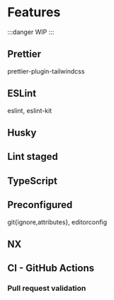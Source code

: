 # Features

:::danger
WIP
:::

## Prettier

prettier-plugin-tailwindcss

## ESLint

eslint, eslint-kit

## Husky

## Lint staged

## TypeScript

## Preconfigured

git{ignore,attributes}, editorconfig

## NX

## CI - GitHub Actions

### Pull request validation
